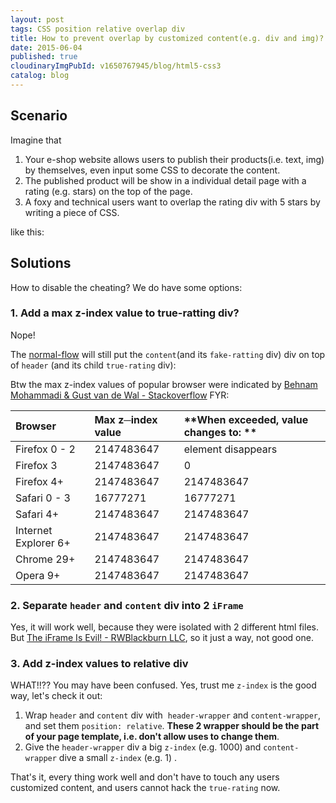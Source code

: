 ```yaml
---
layout: post
tags: CSS position relative overlap div
title: How to prevent overlap by customized content(e.g. div and img)?
date: 2015-06-04
published: true
cloudinaryImgPubId: v1650767945/blog/html5-css3
catalog: blog
---
```




## Scenario
Imagine that 
 1. Your e-shop website allows users to publish their products(i.e. text, img) by themselves, even input some CSS to decorate the content.
 2. The published product will be show in a individual detail page with a rating (e.g. stars) on the top of the page.
 3. A foxy and technical users want to overlap the rating div with 5 stars by writing a piece of CSS.

like this:
<script async src="//jsfiddle.net/neotan12/2Lonqx2L/6/embed/html,css,result/"></script>

## Solutions
How to disable the cheating? We do have some options:

### 1. Add a max z-index value to true-ratting div?

Nope! 

The [normal-flow](https://www.w3.org/TR/CSS2/visuren.html#normal-flow) will still put the `content`(and its `fake-ratting` div) div on top of `header` (and its child `true-rating` div):

<script async src="//jsfiddle.net/neotan12/wyoxxfb4/1/embed/html,css,result/"></script>

Btw the max z-index values of popular browser were indicated by [Behnam Mohammadi & Gust van de Wal - Stackoverflow](https://stackoverflow.com/a/25461690) FYR:

| **Browser** | **Max z─index value** | **When exceeded, value changes to: **|
|:----------|:------|:------|
| Firefox 0 - 2 | 2147483647 | element disappears |
| Firefox 3 | 2147483647 | 0 |
| Firefox 4+ | 2147483647 | 2147483647 |
| Safari 0 - 3 | 16777271 | 16777271 |
| Safari 4+ | 2147483647 | 2147483647 |
| Internet Explorer 6+ | 2147483647 | 2147483647 |
| Chrome 29+ | 2147483647 | 2147483647 |
| Opera 9+ | 2147483647 | 2147483647 |


### 2. Separate `header` and `content` div into 2 `iFrame`
Yes, it will work well, because they were isolated with 2 different html files. But
[The iFrame Is Evil! - RWBlackburn LLC](http://www.rwblackburn.com/iframe-evil/), so it just a way, not good one.

### 3. Add z-index values to relative div

WHAT!!?? You may have been confused. Yes, trust me `z-index` is the good way, let's check it out:

1. Wrap `header` and `content` div with  `header-wrapper` and `content-wrapper`, and set them `position: relative`. **These 2 wrapper should be the part of your page template, i.e. don't allow uses to change them**.
2. Give the `header-wrapper` div a big  `z-index` (e.g. 1000) and `content-wrapper` dive a small `z-index` (e.g. 1) .

That's it, every thing work well and don't have to touch any users customized content, and users cannot hack the `true-rating` now.

<script async src="//jsfiddle.net/neotan12/oe3pezcw/"></script>
